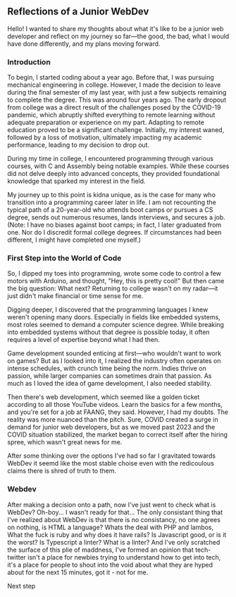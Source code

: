 ## Reflections of a Junior WebDev

Hello! I wanted to share my thoughts about what it's like to be a junior web developer and reflect on my journey so far—the good, the bad, what I would have done differently, and my plans moving forward.

### Introduction

To begin, I started coding about a year ago. Before that, I was pursuing mechanical engineering in college. However, I made the decision to leave during the final semester of my last year, with just a few subjects remaining to complete the degree. This was around four years ago. The early dropout from college was a direct result of the challenges posed by the COVID-19 pandemic, which abruptly shifted everything to remote learning without adequate preparation or experience on my part. Adapting to remote education proved to be a significant challenge. Initially, my interest waned, followed by a loss of motivation, ultimately impacting my academic performance, leading to my decision to drop out.

During my time in college, I encountered programming through various courses, with C and Assembly being notable examples. While these courses did not delve deeply into advanced concepts, they provided foundational knowledge that sparked my interest in the field.

My journey up to this point is kidna unique, as is the case for many who transition into a programming career later in life. I am not recounting the typical path of a 20-year-old who attends boot camps or pursues a CS degree, sends out numerous resumes, lands interviews, and secures a job. (Note: I have no biases against boot camps; in fact, I later graduated from one. Nor do I discredit formal college degrees. If circumstances had been different, I might have completed one myself.)

### First Step into the World of Code

So, I dipped my toes into programming, wrote some code to control a few motors with Arduino, and thought, "Hey, this is pretty cool!" But then came the big question: What next? Returning to college wasn't on my radar—it just didn't make financial or time sense for me.

Digging deeper, I discovered that the programming languages I knew weren't opening many doors. Especially in fields like embedded systems, most roles seemed to demand a computer science degree. While breaking into embedded systems without that degree is possible today, it often requires a level of expertise beyond what I had then.

Game development sounded enticing at first—who wouldn't want to work on games? But as I looked into it, I realized the industry often operates on intense schedules, with crunch time being the norm. Indies thrive on passion, while larger companies can sometimes drain that passion. As much as I loved the idea of game development, I also needed stability.

Then there's web development, which seemed like a golden ticket according to all those YouTube videos. Learn the basics for a few months, and you're set for a job at FAANG, they said. However, I had my doubts. The reality was more nuanced than the pitch. Sure, COVID created a surge in demand for junior web developers, but as we moved past 2023 and the COVID situation stabilized, the market began to correct itself after the hiring spree, which wasn't great news for me.

After some thinking over the options I've had so far I gravitated towards WebDev it seemd like the most stable choise even with the redicoulous claims there is shred of truth to them.

### Webdev

After making a decision onto a path, now I've just went to check what is WebDev? Oh-boy... I wasn't ready for that... The only consistant thing that I've realized about WebDev is that there is no consistancy, no one agrees on nothing, is HTML a language? Whats the deal with PHP and lambos, What the fuck is ruby and why does it have rails? Is Javascript good, or is it the worst? Is Typescript a linter? What is a linter?
And I've only scratched the surface of this plie of maddness, I've formed an opinion that tech-twitter isn't a place for newbies trying to understand how to get into tech, it's a place for people to shout into the void about what they are hyped about for the next 15 minutes, got it - not for me.

Next step

